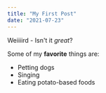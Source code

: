 ```yaml
---
title: "My First Post"
date: "2021-07-23"
---
```


Weiiiird - Isn't it *great*?

Some of my **favorite** things are:

* Petting dogs
* Singing
* Eating potato-based foods